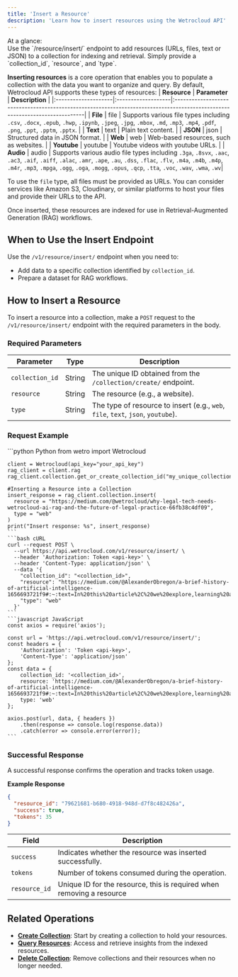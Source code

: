 ```yaml
---
title: 'Insert a Resource'
description: 'Learn how to insert resources using the Wetrocloud API'
---
```

<Info>
At a glance: <br/> Use the `/resource/insert/` endpoint to add resources (URLs, files, text or JSON) to a collection for indexing and retrieval. Simply provide a `collection_id`, `resource`, and `type`.
</Info>

**Inserting resources** is a core operation that enables you to populate a collection with the data you want to organize and query.
By default, Wetrocloud API supports these types of resources:
| **Resource** | **Parameter** | **Description**                                                                                                            |
|:--------------------|:-------------------|:----------------------------------------------------------------------------------------------------------------------------|
| **File**           | file             | Supports various file types including `.csv`, `.docx`, `.epub`, `.hwp`, `.ipynb`, `.jpeg`, `.jpg`, `.mbox`, `.md`, `.mp3`, `.mp4`, `.pdf`, `.png`, `.ppt`, `.pptm`, `.pptx`. |
| **Text**           | text             | Plain text content.                                                                                                       |
| **JSON**           | json             | Structured data in JSON format.                                                                                           |
| **Web**            | web              | Web-based resources, such as websites.                                                                |
| **Youtube**        | youtube          | Youtube videos with youtube URLs.                                                                |
| **Audio**          | audio | Supports various audio file types including `.3ga`, `.8svx`, `.aac`, `.ac3`, `.aif`, `.aiff`, `.alac`, `.amr`, `.ape`, `.au`, `.dss`, `.flac`, `.flv`, `.m4a`, `.m4b`, `.m4p`, `.m4r`, `.mp3`, `.mpga`, `.ogg`, `.oga`, `.mogg`, `.opus`, `.qcp`, `.tta`, `.voc`, `.wav`, `.wma`, `.wv`|

<Note> To use the `file` type, all files must be provided as URLs. You can consider services like Amazon S3, Cloudinary, or similar platforms to host your files and provide their URLs to the API. </Note>

Once inserted, these resources are indexed for use in Retrieval-Augmented Generation (RAG) workflows.

## When to Use the Insert Endpoint

Use the `/v1/resource/insert/` endpoint when you need to:

- Add data to a specific collection identified by `collection_id`.
- Prepare a dataset for RAG workflows.

## How to Insert a Resource

To insert a resource into a collection, make a `POST` request to the `/v1/resource/insert/` endpoint with the required parameters in the body.

### Required Parameters

| Parameter       | Type   | Description                                            |
|------------------|--------|--------------------------------------------------------|
| `collection_id` | String | The unique ID obtained from the `/collection/create/` endpoint. |
| `resource` | String | The resource (e.g., a website). |
| `type` | String | The type of resource to insert (e.g., `web`, `file`, `text`, `json`, `youtube`). |

### Request Example
<CodeGroup>
    ```python Python
    from wetro import Wetrocloud

    client = Wetrocloud(api_key="your_api_key")
    rag_client = client.rag
    rag_client.collection.get_or_create_collection_id("my_unique_collection_id")

    #Inserting a Resource into a Collection
    insert_response = rag_client.collection.insert(
      resource = "https://medium.com/@wetrocloud/why-legal-tech-needs-wetrocloud-ai-rag-and-the-future-of-legal-practice-66fb38c4df09", 
      type = "web"
    )
    print("Insert response: %s", insert_response)
    ```
    ```bash cURL
    curl --request POST \
      --url https://api.wetrocloud.com/v1/resource/insert/ \
      --header 'Authorization: Token <api-key>' \
      --header 'Content-Type: application/json' \
      --data '{
        "collection_id": "<collection_id>",
        "resource": "https://medium.com/@AlexanderObregon/a-brief-history-of-artificial-intelligence-1656693721f9#:~:text=In%20this%20article%2C%20we%20explore,learning%20are%20breaking%20new%20ground.",
        "type": "web"
      }'
    ```
    ```javascript JavaScript
    const axios = require('axios');

    const url = 'https://api.wetrocloud.com/v1/resource/insert/';
    const headers = {
        'Authorization': 'Token <api-key>',
        'Content-Type': 'application/json'
    };
    const data = {
        collection_id: '<collection_id>',
        resource: 'https://medium.com/@AlexanderObregon/a-brief-history-of-artificial-intelligence-1656693721f9#:~:text=In%20this%20article%2C%20we%20explore,learning%20are%20breaking%20new%20ground.',
        type: 'web'
    };

    axios.post(url, data, { headers })
        .then(response => console.log(response.data))
        .catch(error => console.error(error));
    ```
</CodeGroup>

### Successful Response

A successful response confirms the operation and tracks token usage.

**Example Response**

```json
{
  "resource_id": "79621681-b680-4918-948d-d7f8c482426a",
  "success": true,
  "tokens": 35
}
```

| Field      | Description                                     |
|------------|-------------------------------------------------|
| `success`  | Indicates whether the resource was inserted successfully. |
| `tokens`   | Number of tokens consumed during the operation. |
| `resource_id`   | Unique ID for the resource, this is required when removing a resource |

## Related Operations

- **[Create Collection](create)**: Start by creating a collection to hold your resources.
- **[Query Resources](query)**: Access and retrieve insights from the indexed resources.
- **[Delete Collection](delete)**: Remove collections and their resources when no longer needed.
